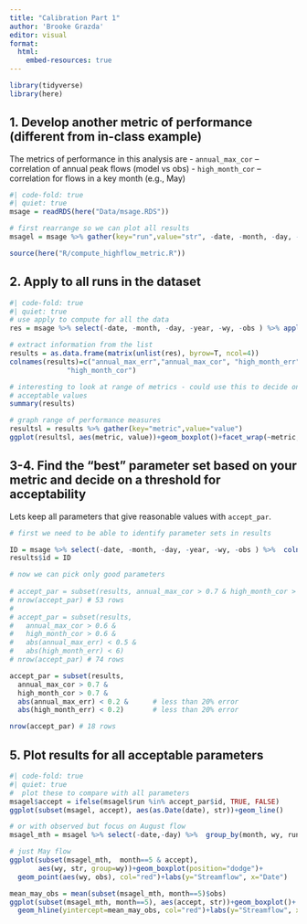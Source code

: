 ```yaml
---
title: "Calibration Part 1"
author: 'Brooke Grazda'
editor: visual
format:
  html:
    embed-resources: true
---
```


```r
library(tidyverse)
library(here)
```

## 1. Develop another metric of performance (different from in-class example)
The metrics of performance in this analysis are 
- `annual_max_cor` – correlation of annual peak flows (model vs obs)
- `high_month_cor` – correlation for flows in a key month (e.g., May)
```r
#| code-fold: true
#| quiet: true
msage = readRDS(here("Data/msage.RDS"))

# first rearrange so we can plot all results
msagel = msage %>% gather(key="run",value="str", -date, -month, -day, -year, -wy,-obs)

source(here("R/compute_highflow_metric.R"))
```
## 2. Apply to all runs in the dataset 
```r
#| code-fold: true
#| quiet: true
# use apply to compute for all the data
res = msage %>% select(-date, -month, -day, -year, -wy, -obs ) %>% apply(2,FUN=compute_highflowmetrics, o=msage$obs, month=msage$month, day=msage$day, year=msage$year, wy=msage$wy)

# extract information from the list
results = as.data.frame(matrix(unlist(res), byrow=T, ncol=4))
colnames(results)=c("annual_max_err","annual_max_cor", "high_month_err",
              "high_month_cor")

# interesting to look at range of metrics - could use this to decide on
# acceptable values
summary(results)

# graph range of performance measures
resultsl = results %>% gather(key="metric",value="value")
ggplot(resultsl, aes(metric, value))+geom_boxplot()+facet_wrap(~metric, scales="free")

```


## 3-4. Find the "best" parameter set based on your metric and decide on a threshold for acceptability
Lets keep all parameters that give reasonable values with `accept_par`. 

```r
# first we need to be able to identify parameter sets in results

ID = msage %>% select(-date, -month, -day, -year, -wy, -obs ) %>%  colnames()
results$id = ID

# now we can pick only good parameters
                    
# accept_par = subset(results, annual_max_cor > 0.7 & high_month_cor > 0.7 & abs(annual_max_err < 0.2) & abs(high_month_err) < 5)
# nrow(accept_par) # 53 rows
# 
# accept_par = subset(results,
#   annual_max_cor > 0.6 &
#   high_month_cor > 0.6 &
#   abs(annual_max_err) < 0.5 &
#   abs(high_month_err) < 6)
# nrow(accept_par) # 74 rows

accept_par = subset(results,
  annual_max_cor > 0.7 &
  high_month_cor > 0.7 &
  abs(annual_max_err) < 0.2 &      # less than 20% error
  abs(high_month_err) < 0.2)       # less than 20% error

nrow(accept_par) # 18 rows
```

## 5. Plot results for all acceptable parameters
```r
#| code-fold: true
#| quiet: true
#  plot these to compare with all parameters
msagel$accept = ifelse(msagel$run %in% accept_par$id, TRUE, FALSE)
ggplot(subset(msagel, accept), aes(as.Date(date), str))+geom_line()

# or with observed but focus on August flow
msagel_mth = msagel %>% select(-date,-day) %>%  group_by(month, wy, run, accept) %>% summarise(str=mean(str, na.rm=T), obs=mean(obs, na.rm=T))

# just May flow
ggplot(subset(msagel_mth,  month==5 & accept),
       aes(wy, str, group=wy))+geom_boxplot(position="dodge")+
  geom_point(aes(wy, obs), col="red")+labs(y="Streamflow", x="Date")

mean_may_obs = mean(subset(msagel_mth, month==5)$obs) 
ggplot(subset(msagel_mth, month==5), aes(accept, str))+geom_boxplot()+
  geom_hline(yintercept=mean_may_obs, col="red")+labs(y="Streamflow", x="Date")

```






